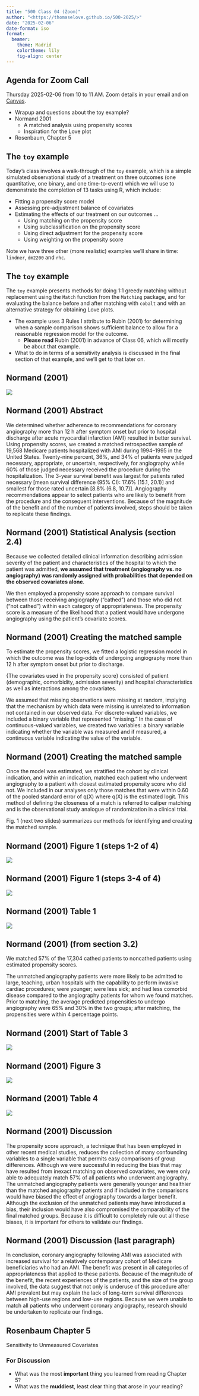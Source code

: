 ```yaml
---
title: "500 Class 04 (Zoom)"
author: "<https://thomaselove.github.io/500-2025/>"
date: "2025-02-06"
date-format: iso
format: 
  beamer:
    theme: Madrid
    colortheme: lily
    fig-align: center
---
```


## Agenda for Zoom Call

Thursday 2025-02-06 from 10 to 11 AM. Zoom details in your email and on [Canvas](https://canvas.case.edu/).

- Wrapup and questions about the toy example?
- Normand 2001
    - A matched analysis using propensity scores
    - Inspiration for the Love plot
- Rosenbaum, Chapter 5

## The `toy` example

Today's class involves a walk-through of the `toy` example, which is a simple simulated observational study of a treatment on three outcomes (one quantitative, one binary, and one time-to-event) which we will use to demonstrate the completion of 13 tasks using R, which include:

- Fitting a propensity score model
- Assessing pre-adjustment balance of covariates
- Estimating the effects of our treatment on our outcomes ...
    - Using matching on the propensity score
    - Using subclassification on the propensity score
    - Using direct adjustment for the propensity score
    - Using weighting on the propensity score

Note we have three other (more realistic) examples we'll share in time: `lindner`, `dm2200` and `rhc`.

## The `toy` example

The `toy` example presents methods for doing 1:1 greedy matching without replacement using the `Match` function from the `Matching` package, and for evaluating the balance before and after matching with `cobalt` and with an alternative strategy for obtaining Love plots.

- The example uses 3 Rules I attribute to Rubin (2001) for determining when a sample comparison shows sufficient balance to allow for a reasonable regression model for the outcome. 
    - **Please read** Rubin (2001) in advance of Class 06, which will mostly be about that example.
- What to do in terms of a sensitivity analysis is discussed in the final section of that example, and we'll get to that later on.

## Normand (2001)

![](c04/figures/normand_2001_01.png)

## Normand (2001) Abstract

We determined whether adherence to recommendations for coronary angiography more than 12 h after symptom onset but prior to hospital discharge after acute myocardial infarction (AMI) resulted in better survival. Using propensity scores, we created a matched retrospective sample of 19,568 Medicare patients hospitalized with AMI during 1994–1995 in the United States. Twenty-nine percent, 36%, and 34% of patients were judged necessary, appropriate, or uncertain, respectively, for angiography while 60% of those judged necessary received the procedure during the hospitalization. The 3-year survival benefit was largest for patients rated necessary [mean survival difference (95% CI): 17.6% (15.1, 20.1)] and smallest for those rated uncertain [8.8% (6.8, 10.7)]. Angiography recommendations appear to select patients who are likely to benefit from the procedure and the consequent interventions. Because of the magnitude of the benefit and of the number of patients involved, steps should be taken to replicate these findings.

## Normand (2001) Statistical Analysis (section 2.4)

Because we collected detailed clinical information describing admission severity of the patient and characteristics of the hospital to which the patient was admitted, **we assumed that treatment (angiography vs. no angiography) was randomly assigned with probabilities that depended on the
observed covariates alone**.

We then employed a propensity score approach to compare survival between those receiving angiography ("cathed") and those who did not ("not cathed") within each category of appropriateness. The propensity score is a measure of the likelihood that a patient would have undergone angiography using the patient’s covariate scores.

## Normand (2001) Creating the matched sample

To estimate the propensity scores, we fitted a logistic regression model in which the outcome was the log-odds of undergoing angiography more than 12 h after symptom onset but prior to discharge.

{The covariates used in the propensity score} consisted of patient (demographic, comorbidity, admission severity) and hospital characteristics as well as interactions among the covariates.

We assumed that missing observations were missing at random, implying that the mechanism by which data were missing is unrelated to information not contained in our observed data. For discrete-valued variables, we included a binary variable that represented “missing.” In the case of continuous-valued variables, we created two variables: a binary variable indicating whether the variable was measured and
if measured, a continuous variable indicating the value of the variable.

## Normand (2001) Creating the matched sample

Once the model was estimated, we stratified the cohort by clinical indication, and within an indication, matched each patient who underwent angiography to a patient with closest estimated propensity score who did not. We included in our analyses only those matches that were within 0.60 of the pooled standard error of q(X) where q(X) is the estimated logit. This method of defining the closeness of a match is referred to caliper matching and is the observational study analogue of randomization in a clinical trial.

Fig. 1 (next two slides) summarizes our methods for identifying and creating the matched sample.

## Normand (2001) Figure 1 (steps 1-2 of 4)

![](c04/figures/normand_2001_02.png)

## Normand (2001) Figure 1 (steps 3-4 of 4)

![](c04/figures/normand_2001_03.png)

## Normand (2001) Table 1

![](c04/figures/normand_2001_04.png)

## Normand (2001) (from section 3.2)

We matched 57% of the 17,304 cathed patients to noncathed patients using estimated propensity scores.

The unmatched angiography patients were more likely to be admitted to large, teaching, urban hospitals with the capability to perform invasive cardiac procedures; were younger; were less sick; and had less comorbid disease compared to the angiography patients for whom we found matches. Prior to matching, the average predicted propensities to undergo angiography were 65% and 30% in the two groups; after matching, the propensities were within 4 percentage points.

## Normand (2001) Start of Table 3

![](c04/figures/normand_2001_05.png)

## Normand (2001) Figure 3

![](c04/figures/normand_2001_06.png)

## Normand (2001) Table 4

![](c04/figures/normand_2001_07.png)

## Normand (2001) Discussion

The propensity score approach, a technique that has been employed in other recent medical studies, reduces the collection of many confounding variables to a single variable that permits easy comparisons of group differences. Although we were successful in reducing the bias that may have resulted from inexact matching on observed covariates, we were only able to adequately match 57% of all patients who underwent angiography. The unmatched angiography patients were generally younger and healthier than the matched angiography patients and if included in the comparisons would have biased the effect of angiography towards a larger benefit. Although the exclusion of the unmatched patients may have introduced a bias, their inclusion would have also compromised the comparability of the final matched groups. Because it is difficult to completely rule out all these biases, it is important for others to validate our findings.

## Normand (2001) Discussion (last paragraph)

In conclusion, coronary angiography following AMI was associated with increased survival for a relatively contemporary cohort of Medicare beneficiaries who had an AMI. The benefit was present in all categories of appropriateness that applied to these patients. Because of the magnitude of the benefit, the recent experiences of the patients, and the size of the group involved, the data suggest that not only is underuse of this procedure after AMI prevalent but may explain the lack of long-term survival differences between high-use regions and low-use regions. Because we were unable to match all patients who underwent coronary angiography, research should be undertaken to replicate our findings.

## Rosenbaum Chapter 5

Sensitivity to Unmeasured Covariates

### For Discussion

- What was the most **important** thing you learned from reading Chapter 5?
- What was the **muddiest**, least clear thing that arose in your reading?

